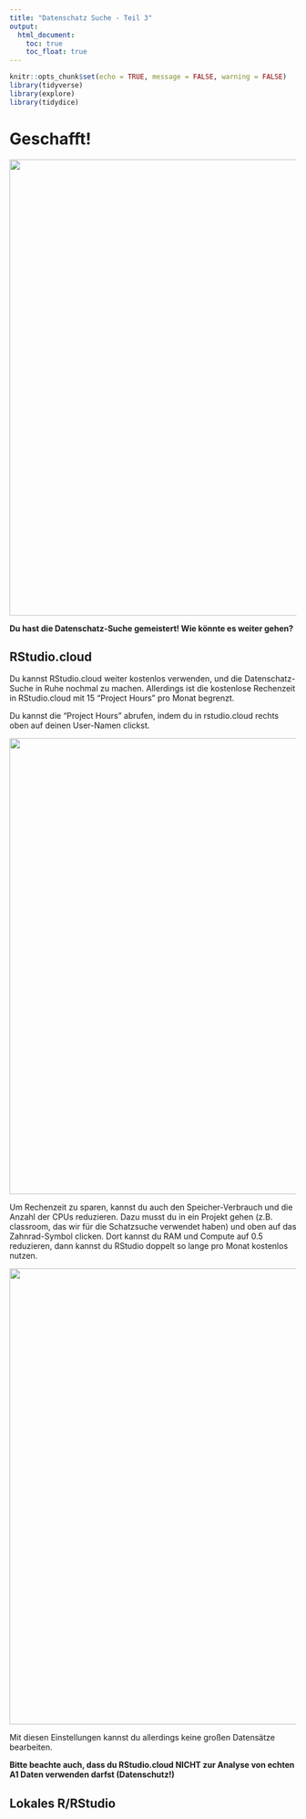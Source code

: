 ```yaml
---
title: "Datenschatz Suche - Teil 3"
output: 
  html_document:
    toc: true
    toc_float: true
---
```


```r
knitr::opts_chunk$set(echo = TRUE, message = FALSE, warning = FALSE)
library(tidyverse)
library(explore)
library(tidydice)
```

# Geschafft!

![](images/treasure-map-2.jpg){width="800"}

**Du hast die Datenschatz-Suche gemeistert! Wie könnte es weiter gehen?**

## RStudio.cloud

Du kannst RStudio.cloud weiter kostenlos verwenden, und die Datenschatz-Suche in Ruhe nochmal zu machen. Allerdings ist die kostenlose Rechenzeit in RStudio.cloud mit 15 "Project Hours" pro Monat begrenzt.

Du kannst die "Project Hours" abrufen, indem du in rstudio.cloud rechts oben auf deinen User-Namen clickst.

![](images/rstudio-cloud-projecthours.png){width="800"}

Um Rechenzeit zu sparen, kannst du auch den Speicher-Verbrauch und die Anzahl der CPUs reduzieren. Dazu musst du in ein Projekt gehen (z.B. classroom, das wir für die Schatzsuche verwendet haben) und oben auf das Zahnrad-Symbol clicken. Dort kannst du RAM und Compute auf 0.5 reduzieren, dann kannst du RStudio doppelt so lange pro Monat kostenlos nutzen.

![](images/rstudio-cloud-ressources.png){width="800"}

Mit diesen Einstellungen kannst du allerdings keine großen Datensätze bearbeiten.

**Bitte beachte auch, dass du RStudio.cloud NICHT zur Analyse von echten A1 Daten verwenden darfst (Datenschutz!)**

## Lokales R/RStudio


